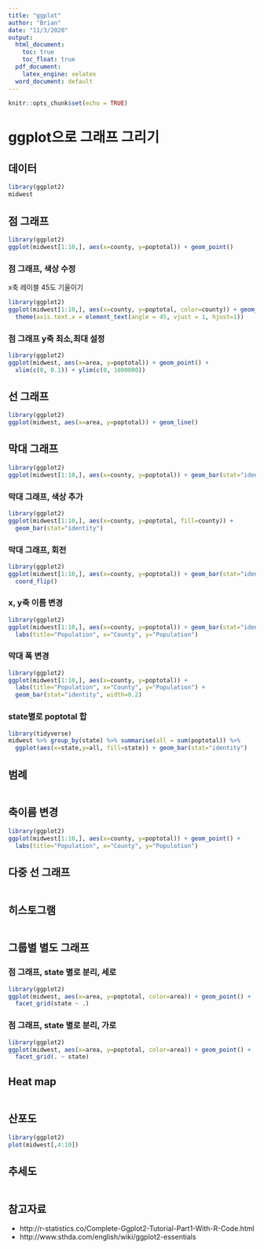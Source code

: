 ```yaml
---
title: "ggplot"
author: "Brian"
date: "11/3/2020"
output:
  html_document:
    toc: true
    toc_float: true
  pdf_document: 
    latex_engine: xelatex
  word_document: default
---
```


```r
knitr::opts_chunk$set(echo = TRUE)
```

# ggplot으로 그래프 그리기

## 데이터

```r
library(ggplot2)
midwest
```

## 점 그래프 

```r
library(ggplot2)
ggplot(midwest[1:10,], aes(x=county, y=poptotal)) + geom_point()
```

### 점 그래프, 색상 수정

x축 레이블 45도 기울이기

```r
library(ggplot2)
ggplot(midwest[1:10,], aes(x=county, y=poptotal, color=county)) + geom_point() +
  theme(axis.text.x = element_text(angle = 45, vjust = 1, hjust=1))
```

### 점 그래프 y축 최소,최대 설정

```r
library(ggplot2)
ggplot(midwest, aes(x=area, y=poptotal)) + geom_point() +
  xlim(c(0, 0.1)) + ylim(c(0, 1000000))
```

## 선 그래프 

```r
library(ggplot2)
ggplot(midwest, aes(x=area, y=poptotal)) + geom_line()
```

## 막대 그래프

```r
library(ggplot2)
ggplot(midwest[1:10,], aes(x=county, y=poptotal)) + geom_bar(stat="identity")
```

### 막대 그래프, 색상 추가

```r
library(ggplot2)
ggplot(midwest[1:10,], aes(x=county, y=poptotal, fill=county)) +
  geom_bar(stat="identity")
```

### 막대 그래프, 회전

```r
library(ggplot2)
ggplot(midwest[1:10,], aes(x=county, y=poptotal)) + geom_bar(stat="identity") +
  coord_flip()
```

### x, y축 이름 변경

```r
library(ggplot2)
ggplot(midwest[1:10,], aes(x=county, y=poptotal)) + geom_bar(stat="identity") +
  labs(title="Population", x="County", y="Population")

```

### 막대 폭 변경

```r
library(ggplot2)
ggplot(midwest[1:10,], aes(x=county, y=poptotal)) + 
  labs(title="Population", x="County", y="Population") +
  geom_bar(stat="identity", width=0.2) 
```


### state별로 poptotal 합

```r
library(tidyverse)
midwest %>% group_by(state) %>% summarise(all = sum(poptotal)) %>%
  ggplot(aes(x=state,y=all, fill=state)) + geom_bar(stat="identity")
```

## 범례

```{}
```

## 축이름 변경

```r
library(ggplot2)
ggplot(midwest[1:10,], aes(x=county, y=poptotal)) + geom_point() +
  labs(title="Population", x="County", y="Population")
```

## 다중 선 그래프 

```{}
```

## 히스토그램 

```{}
```

## 그룹별 별도 그래프 

### 점 그래프, state 별로 분리, 세로

```r
library(ggplot2)
ggplot(midwest, aes(x=area, y=poptotal, color=area)) + geom_point() +
  facet_grid(state ~ .)
```

### 점 그래프, state 별로 분리, 가로

```r
library(ggplot2)
ggplot(midwest, aes(x=area, y=poptotal, color=area)) + geom_point() +
  facet_grid(. ~ state)
```

## Heat map

```{}
```

## 산포도 

```r
library(ggplot2)
plot(midwest[,4:10])
```

## 추세도 

```{}
```

## 참고자료

* http://r-statistics.co/Complete-Ggplot2-Tutorial-Part1-With-R-Code.html
* http://www.sthda.com/english/wiki/ggplot2-essentials


